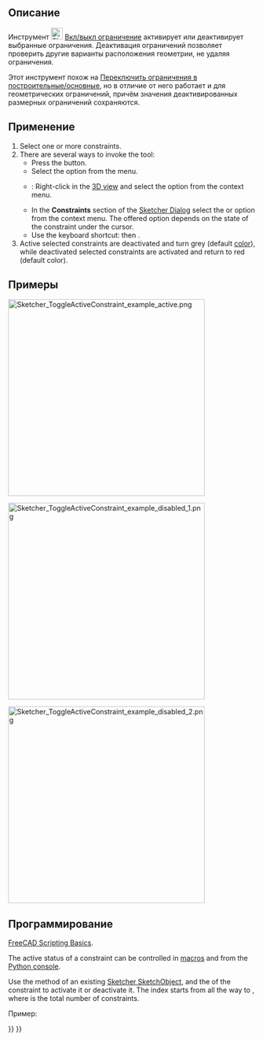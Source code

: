 <languages/>

{{Docnav/ru
|[[Sketcher_ToggleDrivingConstraint/ru|Переключить ограничения в построительные/основные]]
|[[Sketcher_CreateFillet/ru|Создать скругление]]
|[[Sketcher_Workbench/ru|Скетчер]]
|IconL=Sketcher_ToggleDrivingConstraint.svg
|IconR=Sketcher_CreateFillet.svg
|IconC=Workbench_Sketcher.svg
}}

{{GuiCommand/ru
|Name=Sketcher ToggleActiveConstraint
|Name/ru=Скетчер Вкл/выкл ограничение
|Workbenches=[[Sketcher_Workbench/ru|Скетчер]]
|MenuLocation=Эскиз → Ограничения эскиза → Вкл/выкл ограничение
|Shortcut={{KEY|K}} {{KEY|Z}}
|Version=0.19
|SeeAlso=[[Sketcher_ToggleDrivingConstraint/ru|Скетчер Переключить ограничения в построительные/основные]]
}}

<span id="Description"></span>
== Описание ==

Инструмент [[Image:Sketcher_ToggleActiveConstraint.svg|24px]] [[Sketcher_ToggleActiveConstraint/ru|Вкл/выкл ограничение]] активирует или деактивирует выбранные ограничения. Деактивация ограничений позволяет проверить другие варианты расположения геометрии, не удаляя ограничения.

Этот инструмент похож на [[Sketcher_ToggleDrivingConstraint/ru|Переключить ограничения в построительные/основные]], но в отличие от него работает и для геометрических ограничений, причём значения деактивированных размерных ограничений сохраняются.

<span id="Usage"></span>
== Применение ==

# Select one or more constraints.
# There are several ways to invoke the tool:
#* Press the {{Button|[[Image:Sketcher_ToggleActiveConstraint.svg|16px]] [[Sketcher_ToggleActiveConstraint|Activate/deactivate constraint]]}} button.
#* Select the {{MenuCommand|Sketch → Sketcher constraints → [[Image:Sketcher_ToggleActiveConstraint.svg|16px]] Activate/deactivate constraint}} option from the menu.
#* {{Version|1.0}}: Right-click in the [[3D_view|3D view]] and select the {{MenuCommand|[[Image:Sketcher_ToggleActiveConstraint.svg|16px]] Activate/deactivate constraint}} option from the context menu.
#* In the '''Constraints''' section of the [[Sketcher_Dialog|Sketcher Dialog]] select the {{MenuCommand|Activate}} or {{MenuCommand|Deactivate}} option from the context menu. The offered option depends on the state of the constraint under the cursor.
#* Use the keyboard shortcut: {{KEY|K}} then {{KEY|Z}}.
# Active selected constraints are deactivated and turn grey (default [[Sketcher_Preferences#Appearance|color]]), while deactivated selected constraints are activated and return to red (default color).

<span id="Example"></span>
<div class="mw-translate-fuzzy">
== Примеры ==
</div>

[[File:Sketcher_ToggleActiveConstraint_example_active.png|400px]]
{{Caption|A fully constrained sketch.}}

[[File:Sketcher_ToggleActiveConstraint_example_disabled_1.png|400px]]
{{Caption|One of the angular constraints has been deactivated, the sketch is no longer fully constrained.}}

[[File:Sketcher_ToggleActiveConstraint_example_disabled_2.png|400px]]
{{Caption|The unconstrained geometry can be moved around. The deactivated constraint is still available, and can be re-activated to return to the fully constrained sketch.}}

<span id="Scripting"></span>
==Программирование==

{{Emphasis|See also:}} [[FreeCAD Scripting Basics|FreeCAD Scripting Basics]].

The active status of a constraint can be controlled in [[macros|macros]] and from the [[Python_console|Python console]].
{{Code|code=
SketchObject.toggleActive(index)
}}

Use the {{incode|toggleActive}} method of an existing [[Sketcher_SketchObject|Sketcher SketchObject]], and the {{incode|index}} of the constraint to activate it or deactivate it. The index starts from {{incode|0}} all the way to {{incode|N-1}}, where {{incode|N}} is the total number of constraints.

Пример:
{{Code|code=
import FreeCAD as App

sketch = App.ActiveDocument.Sketch
sketch.toggleActive(3)
}}


{{Docnav/ru
|[[Sketcher_ToggleDrivingConstraint/ru|Переключить ограничения в построительные/основные]]
|[[Sketcher_CreateFillet/ru|Создать скругление]]
|[[Sketcher_Workbench/ru|Скетчер]]
|IconL=Sketcher_ToggleDrivingConstraint.svg
|IconR=Sketcher_CreateFillet.svg
|IconC=Workbench_Sketcher.svg
}}

{{Sketcher_Tools_navi{{#translation:}}}}
{{Userdocnavi{{#translation:}}}}